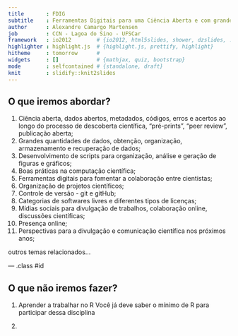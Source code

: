 ---
title       : FDIG 
subtitle    : Ferramentas Digitais para uma Ciência Aberta e com grandes quantidades de dados
author      : Alexandre Camargo Martensen
job         : CCN - Lagoa do Sino - UFSCar
framework   : io2012        # {io2012, html5slides, shower, dzslides, ...}
highlighter : highlight.js  # {highlight.js, prettify, highlight}
hitheme     : tomorrow      # 
widgets     : []            # {mathjax, quiz, bootstrap}
mode        : selfcontained # {standalone, draft}
knit        : slidify::knit2slides
---

## O que iremos abordar?

1. Ciência aberta, dados abertos, metadados, códigos, erros e acertos ao longo do processo de descoberta científica, “pré-prints”, "peer review”, publicação aberta;
2. Grandes quantidades de dados, obtenção, organização, armazenamento e recuperação de dados; 
3. Desenvolvimento de scripts para organização, análise e geração de figuras e gráficos; 
4. Boas práticas na computação científica; 
5. Ferramentas digitais para fomentar a colaboração entre cientistas; 
6. Organização de projetos científicos; 
7. Controle de versão - git e gitHub;  
8. Categorias de softwares livres e diferentes tipos de licenças; 
9. Mídias sociais para divulgação de trabalhos, colaboração online, discussões científicas; 
10. Presença online; 
11. Perspectivas para a divulgação e comunicação científica nos próximos anos;

outros temas relacionados...

--- .class #id 

## O que não iremos fazer?

1. Aprender a trabalhar no R
    Você já deve saber o mínimo de R para participar dessa disciplina

2. 




